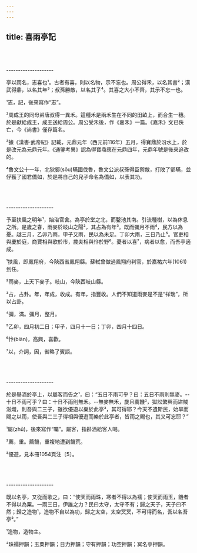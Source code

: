 ```yaml
---
---
---
```

title: 喜雨亭記
---





<br/><br/><br/>--------------------

亭以雨名，志喜也¹。古者有喜，則以名物，示不忘也。周公得禾，以名其書²；漢武得鼎，以名其年³；叔孫勝敵，以名其子⁴。其喜之大小不齊，其示不忘一也。

¹志，記，後來寫作“志”。

²周成王的同母弟唐叔得一異禾。這種禾是兩禾生在不同的田畝上，而合生一穗。於是獻給成王，成王送給周公。周公受禾後，作《嘉禾》一篇。《嘉禾》文已佚亡，今《尚書》僅存篇名。

³據《漢書·武帝紀》記載，元鼎元年（西元前116年）五月，得寶鼎於汾水上，於是改元為元鼎元年。《通鑒考異》認為得寶鼎應在元鼎四年，元鼎年號是後來追改的。

⁴魯文公十一年，北狄鄋(sōu)瞞國伐魯，魯文公派叔孫得臣禦敵，打敗了鄋瞞，並俘獲了國君僑如，於是將自己的兒子命名為僑如，以表其功。



<br/><br/><br/>--------------------

予至扶風之明年¹，始治官舍。為亭於堂之北，而鑿池其南。引流種樹，以為休息之所。是歲之春，雨麥於岐山之陽²，其占為有年³。既而彌月不雨⁴，民方以為憂。越三月，乙卯乃雨，甲子又雨，民以為未足。丁卯大雨，三日乃止⁵。官吏相與慶於庭，商賈相與歌於市，農夫相與忭於野⁶。憂者以喜⁷，病者以愈，而吾亭適成。

¹扶風，即鳳翔府，今陝西省鳳翔縣。蘇軾曾做過鳳翔府判官，於嘉祐六年(1061)到任。

²雨麥，上天下麥子。岐山，今陝西岐山縣。

³占，占卦。年，年成，收成。有年，指豐收。人們不知道雨麥是不是“祥瑞”，所以占卦。

⁴彌，滿。彌月，整月。

⁵乙卯，四月初二日；甲子，四月十一日；丁卯，四月十四日。

⁶忭(biàn)，高興，喜歡。

⁷以，介詞，因，省略了賓語。



<br/><br/><br/>--------------------

於是舉酒於亭上，以屬客而告之¹，曰：“五日不雨可乎？曰：五日不雨則無麥。--十日不雨可乎？曰：十日不雨則無禾。--無麥無禾，歲且薦饑²，獄訟繁興而盜賊滋熾，則吾與二三子，雖欲優遊以樂於此亭³，其可得耶？今天不遺斯民，始旱而賜之以雨，使吾與二三子得相與優遊而樂於此亭者，皆雨之賜也，其又可忘耶？”

¹屬(zhǔ)，後來寫作“囑”。屬客，指斟酒給客人喝。

²薦，重。薦饑，重複地遭到饑荒。

³優遊，見本冊1054頁注〔5〕。



<br/><br/><br/>--------------------

既以名亭，又從而歌之，曰：“使天而雨珠，寒者不得以為襦；使天而雨玉，饑者不得以為粟。一雨三日，伊誰之力？民曰太守，太守不有；歸之天子，天子曰不然；歸之造物¹，造物不自以為功，歸之太空，太空冥冥，不可得而名，吾以名吾亭²。”

¹造物，造物主。

²珠襦押韻；玉粟押韻；日力押韻；守有押韻；功空押韻；冥名亭押韻。